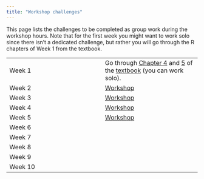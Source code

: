 ```yaml
---
title: "Workshop challenges"
---
```


This page lists the challenges to be completed as group work during the workshop hours. Note that for the first week you might want to work solo since there isn't a dedicated challenge, but rather you will go through the R chapters of Week 1 from the textbook.

|  |  |
|------------------------------------|------------------------------------|
| Week 1 | Go through [Chapter 4](https://stefanocoretta.github.io/qdal/ch-r-rstudio.html) and [5](https://stefanocoretta.github.io/qdal/ch-packages.html) of the [textbook](https://stefanocoretta.github.io/qdal/) (you can work solo). |
| Week 2 | [Workshop](workshops/week-02.qmd) |
| Week 3 | [Workshop](workshops/week-03.qmd) |
| Week 4 | [Worksh](workshops/week-04.qmd)[o](workshops/week-04.qmd)[p](workshops/week-03.qmd) |
| Week 5 | [Worksh](workshops/week-05.qmd)[o](workshops/week-04.qmd)[p](workshops/week-03.qmd) |
| Week 6 |  |
| Week 7 |  |
| Week 8 |  |
| Week 9 |  |
| Week 10 |  |
